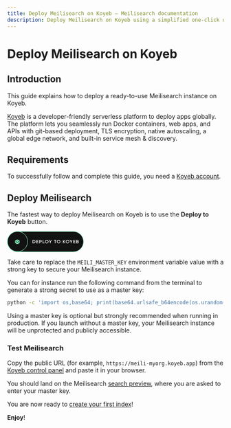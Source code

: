 ```yaml
---
title: Deploy Meilisearch on Koyeb — Meilisearch documentation
description: Deploy Meilisearch on Koyeb using a simplified one-click deploy with default settings compatible with most use-cases.
---
```


# Deploy Meilisearch on Koyeb

## Introduction

This guide explains how to deploy a ready-to-use Meilisearch instance on Koyeb.

[Koyeb](https://www.koyeb.com) is a developer-friendly serverless platform to deploy apps globally. The platform lets you seamlessly run Docker containers, web apps, and APIs with git-based deployment, TLS encryption, native autoscaling, a global edge network, and built-in service mesh & discovery.

## Requirements

To successfully follow and complete this guide, you need a [Koyeb account](https://app.koyeb.com).

## Deploy Meilisearch

The fastest way to deploy Meilisearch on Koyeb is to use the **Deploy to Koyeb** button.

[<svg xmlns="http://www.w3.org/2000/svg" width="178" height="49" viewBox="0 0 178 49" fill="none"><rect x="0.5" y="0.5" width="177" height="47.5455" rx="23.7727" fill="#121212" stroke="#87FCC4"/><rect x="0.5" y="0.5" width="47" height="47" rx="23.5" fill="#121212" stroke="#87FCC4"/><path d="M61.99 20.3C63.046 20.3 63.9224 20.6703 64.619 21.411C65.323 22.1516 65.675 23.0646 65.675 24.15C65.675 25.228 65.323 26.141 64.619 26.889C63.9224 27.6296 63.046 28 61.99 28H58.965V20.3H61.99ZM61.99 26.79C62.716 26.79 63.3064 26.5406 63.761 26.042C64.223 25.5433 64.454 24.9126 64.454 24.15C64.454 23.38 64.223 22.7493 63.761 22.258C63.3064 21.7593 62.716 21.51 61.99 21.51H60.23V26.79H61.99Z" fill="white"/><path d="M69.1933 26.79H72.6033V28H67.9283V20.3H72.5483V21.51H69.1933V23.512H72.2733V24.711H69.1933V26.79Z" fill="white"/><path d="M77.6993 20.3C78.4253 20.3 79.0303 20.542 79.5143 21.026C80.0056 21.51 80.2513 22.1113 80.2513 22.83C80.2513 23.5413 80.0056 24.1426 79.5143 24.634C79.0303 25.118 78.4253 25.36 77.6993 25.36H76.1263V28H74.8613V20.3H77.6993ZM77.6993 24.172C78.0733 24.172 78.3813 24.0473 78.6233 23.798C78.8653 23.5413 78.9863 23.2186 78.9863 22.83C78.9863 22.4413 78.8653 22.1223 78.6233 21.873C78.3813 21.6163 78.0733 21.488 77.6993 21.488H76.1263V24.172H77.6993Z" fill="white"/><path d="M83.7146 26.79H86.8496V28H82.4496V20.3H83.7146V26.79Z" fill="white"/><path d="M94.8293 26.988C94.0593 27.758 93.117 28.143 92.0023 28.143C90.8877 28.143 89.9417 27.758 89.1643 26.988C88.3943 26.2106 88.0093 25.2646 88.0093 24.15C88.0093 23.0353 88.3943 22.093 89.1643 21.323C89.9417 20.5456 90.8877 20.157 92.0023 20.157C93.117 20.157 94.0593 20.5456 94.8293 21.323C95.6067 22.093 95.9953 23.0353 95.9953 24.15C95.9953 25.2646 95.6067 26.2106 94.8293 26.988ZM90.0553 26.13C90.5833 26.6506 91.2323 26.911 92.0023 26.911C92.7723 26.911 93.4177 26.6506 93.9383 26.13C94.4663 25.602 94.7303 24.942 94.7303 24.15C94.7303 23.358 94.4663 22.7016 93.9383 22.181C93.4177 21.653 92.7723 21.389 92.0023 21.389C91.2323 21.389 90.5833 21.653 90.0553 22.181C89.5347 22.7016 89.2743 23.358 89.2743 24.15C89.2743 24.942 89.5347 25.602 90.0553 26.13Z" fill="white"/><path d="M103.619 20.3L100.935 24.942V28H99.6704V24.942L96.9864 20.3H98.4274L100.308 23.71L102.178 20.3H103.619Z" fill="white"/><path d="M114.402 20.3V21.51H112.235V28H110.97V21.51H108.792V20.3H114.402Z" fill="white"/><path d="M122.432 26.988C121.662 27.758 120.72 28.143 119.605 28.143C118.491 28.143 117.545 27.758 116.767 26.988C115.997 26.2106 115.612 25.2646 115.612 24.15C115.612 23.0353 115.997 22.093 116.767 21.323C117.545 20.5456 118.491 20.157 119.605 20.157C120.72 20.157 121.662 20.5456 122.432 21.323C123.21 22.093 123.598 23.0353 123.598 24.15C123.598 25.2646 123.21 26.2106 122.432 26.988ZM117.658 26.13C118.186 26.6506 118.835 26.911 119.605 26.911C120.375 26.911 121.021 26.6506 121.541 26.13C122.069 25.602 122.333 24.942 122.333 24.15C122.333 23.358 122.069 22.7016 121.541 22.181C121.021 21.653 120.375 21.389 119.605 21.389C118.835 21.389 118.186 21.653 117.658 22.181C117.138 22.7016 116.877 23.358 116.877 24.15C116.877 24.942 117.138 25.602 117.658 26.13Z" fill="white"/><path d="M135.51 28H134.003L130.967 24.337V28H129.702V20.3H130.967V23.754L133.893 20.3H135.4L132.287 24.051L135.51 28Z" fill="white"/><path d="M143.21 26.988C142.44 27.758 141.498 28.143 140.383 28.143C139.268 28.143 138.322 27.758 137.545 26.988C136.775 26.2106 136.39 25.2646 136.39 24.15C136.39 23.0353 136.775 22.093 137.545 21.323C138.322 20.5456 139.268 20.157 140.383 20.157C141.498 20.157 142.44 20.5456 143.21 21.323C143.987 22.093 144.376 23.0353 144.376 24.15C144.376 25.2646 143.987 26.2106 143.21 26.988ZM138.436 26.13C138.964 26.6506 139.613 26.911 140.383 26.911C141.153 26.911 141.798 26.6506 142.319 26.13C142.847 25.602 143.111 24.942 143.111 24.15C143.111 23.358 142.847 22.7016 142.319 22.181C141.798 21.653 141.153 21.389 140.383 21.389C139.613 21.389 138.964 21.653 138.436 22.181C137.915 22.7016 137.655 23.358 137.655 24.15C137.655 24.942 137.915 25.602 138.436 26.13Z" fill="white"/><path d="M152 20.3L149.316 24.942V28H148.051V24.942L145.367 20.3H146.808L148.689 23.71L150.559 20.3H152Z" fill="white"/><path d="M155.193 26.79H158.603V28H153.928V20.3H158.548V21.51H155.193V23.512H158.273V24.711H155.193V26.79Z" fill="white"/><path d="M165.393 24.007C165.73 24.183 165.994 24.425 166.185 24.733C166.376 25.041 166.471 25.3966 166.471 25.8C166.471 26.4306 166.247 26.955 165.8 27.373C165.353 27.791 164.806 28 164.161 28H160.861V20.3H163.919C164.55 20.3 165.081 20.5053 165.514 20.916C165.954 21.3193 166.174 21.8253 166.174 22.434C166.174 23.1013 165.914 23.6256 165.393 24.007ZM163.919 21.488H162.126V23.512H163.919C164.198 23.512 164.432 23.4166 164.623 23.226C164.814 23.028 164.909 22.786 164.909 22.5C164.909 22.214 164.814 21.9756 164.623 21.785C164.432 21.587 164.198 21.488 163.919 21.488ZM164.161 26.812C164.454 26.812 164.7 26.7093 164.898 26.504C165.103 26.2913 165.206 26.0346 165.206 25.734C165.206 25.4333 165.103 25.1803 164.898 24.975C164.7 24.7623 164.454 24.656 164.161 24.656H162.126V26.812H164.161Z" fill="white"/><path d="M23.4965 21.6479L29 24.8168V22.1724L23.493 19L18 22.1759V24.8238L23.4965 21.6479Z" fill="#87FCC4"/><path d="M28.1197 28.0036L29 27.4859V25.8626L23.493 22.6866L18 25.8626V27.4929L18.8803 28.0036L23.493 25.3346L28.1197 28.0036Z" fill="#87FCC4"/><path d="M23.4965 29.088L24.8942 29.8944L27.1902 28.5738L23.493 26.4401L19.8099 28.5738L22.1055 29.8944L23.4965 29.088Z" fill="#87FCC4"/></svg>](https://app.koyeb.com/deploy?type=docker&image=getmeili/meilisearch&name=meilisearch-on-koyeb&ports=7700;http;/&env[MEILI_MASTER_KEY]=REPLACE_ME_WITH_A_STRONG_KEY)

Take care to replace the `MEILI_MASTER_KEY` environment variable value with a strong key to secure your Meilisearch instance.

You can for instance run the following command from the terminal to generate a strong secret to use as a master key:

```bash
python -c 'import os,base64; print(base64.urlsafe_b64encode(os.urandom(32)).decode())'
```

<Warning>
Using a master key is optional but strongly recommended when running in production. If you launch without a master key, your Meilisearch instance will be unprotected and publicly accessible.
</Warning>

### Test Meilisearch

Copy the public URL (for example, `https://meili-myorg.koyeb.app`) from the [Koyeb control panel](https://app.koyeb.com) and paste it in your browser.

You should land on the Meilisearch [search preview](/learn/getting_started/search_preview), where you are asked to enter your master key.

You are now ready to [create your first index](/learn/self_hosted/getting_started_with_self_hosted_meilisearch)!

**Enjoy**!
